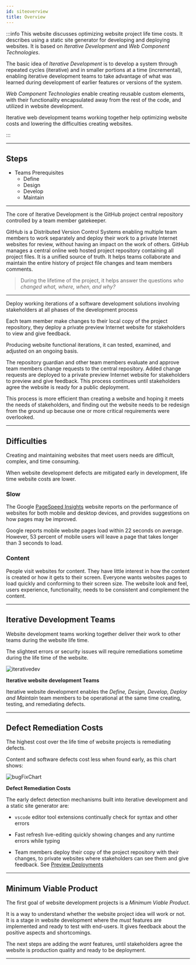 ```yaml
---
id: siteoverview
title: Overview
---
```


:::info
This website discusses optimizing website project life time costs. It describes using a static site generator for developing and deploying websites. It is based on *Iterative Development* and *Web Component Technologies*.

The basic idea of *Iterative Development* is to develop a system through repeated cycles (iterative) and in smaller portions at a time (incremental), enabling iterative development teams to take advantage of what was learned during development of earlier features or versions of the system. 

*Web Component Technologies* enable creating reusable custom elements, with their functionality encapsulated away from the rest of the code, and utilized in website development.

Iterative web development teams working together help optimizing website costs and lowering the difficulties creating websites.

:::

---

## Steps

- Teams Prerequisites
	- Define
	- Design
	- Develop
	- Maintain



---

The core of Iterative Development is the GitHub project central repository controlled by a team member gatekeeper.

GitHub is a Distributed Version Control Systems  enabling multiple team members to work separately and deploy their work to a private Internet websites for review, without having an impact on the work of others. GitHub manages a central online web hosted project repository containing all project files. It is a unified source of truth. It helps teams collaborate and maintain the entire history of project file changes and team members comments.

> During the lifetime of the project, it helps answer the questions *who changed what, where, when, and why?* 

---

Deploy working iterations of a software development solutions involving stakeholders at all phases of the development process

Each team member make changes to their local copy of the project repository, they deploy a private preview Internet website for stakeholders to view and give feedback.

Producing website functional iterations, it can tested, examined, and adjusted on an ongoing basis.

The repository guardian and other team members evaluate and approve team members change requests to the central repository. Added change requests are deployed to a private preview Internet website for stakeholders to preview and give feedback. This process continues until stakeholders agree the website is ready for a public deployment.

This process is more efficient than creating a website and hoping it meets the needs of stakeholders, and finding out the website needs to be redesign from the ground up because one or more critical requirements were overlooked.

---

## Difficulties

Creating and maintaining websites that meet users needs are difficult, complex, and time consuming.

When website development defects are mitigated early in development, life time website costs are lower.

### Slow

The Google [PageSpeed Insights](https://pagespeed.web.dev/) website reports on the performance of websites for both mobile and desktop devices, and provides suggestions on how pages may be improved.

Google reports mobile website pages load within 22 seconds on average. However, 53 percent of mobile users will leave a page that takes longer than 3 seconds to load.

### Content

People visit websites for content. They have little interest in how the content is created or how it gets to their screen. Everyone wants websites pages to load quickly and conforming to their screen size. The website look and feel, users experience, functionality, needs to be consistent and complement the content.

---

## Iterative Development Teams


Website development teams working together deliver their work to other teams during the website life time.

The slightest errors or security issues will require remediations sometime during the life time of the website.

![iterativedev](/img/iterativedev.png)

**Iterative website development Teams**

Iterative website development enables the *Define, Design, Develop, Deploy and Maintain* team members to be operational at the same time creating, testing, and remediating defects.

---

## Defect Remediation Costs

The highest cost over the life time of website projects is remediating defects.

Content and software defects cost less when found early, as this chart shows:

![bugFixChart](/img/bugFixChart.jpg)

**Defect Remediation Costs**

The early defect detection mechanisms built into iterative development and a static site generator are:

- `vscode` editor tool extensions continually check for syntax and other errors

- Fast refresh live-editing quickly showing changes and any runtime errors while typing

- Team members deploy their copy of the project repository with their changes, to private websites where stakeholders can see them and give feedback.  See [Preview Deployments](glossary#preview-deployments)

---

## Minimum Viable Product

The first goal of website development projects is a *Minimum Viable Product*. 

It is a way to understand whether the website project idea will work or not. It is a stage in website development where the *must* features are implemented and ready to test with end-users. It gives feedback about the positive aspects and shortcomings.

The next steps are adding the *want* features, until stakeholders agree the website is production quality and ready to be deployment.

---

